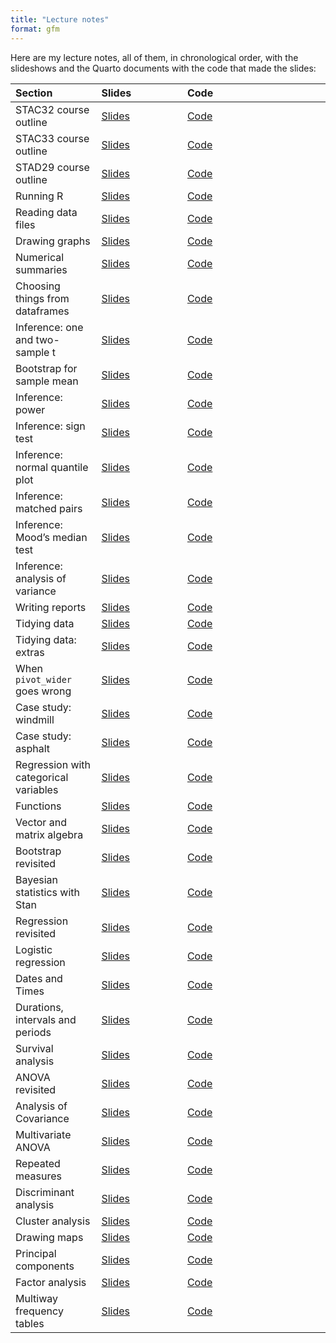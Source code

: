 ```yaml
---
title: "Lecture notes"
format: gfm
---
```


Here are my lecture notes, all of them, in chronological order, with the slideshows and the Quarto documents with the code that made the slides:

| Section | Slides | Code
|:--------|:--------|:--------------|
|STAC32 course outline | [Slides](http://ritokiguess.site/lecture-notes/outline_c32.html) | [Code](https://raw.githubusercontent.com/nxskok/lecture-notes/master/outline_c32.qmd) |
|STAC33 course outline | [Slides](http://ritokiguess.site/lecture-notes/outline_c33.html) | [Code](https://raw.githubusercontent.com/nxskok/lecture-notes/master/outline_c33.qmd) |
|STAD29 course outline | [Slides](http://ritokiguess.site/lecture-notes/outline_d29.html) | [Code](https://raw.githubusercontent.com/nxskok/lecture-notes/master/outline_d29.qmd) |
|Running R | [Slides](http://ritokiguess.site/lecture-notes/running.html) | [Code](https://raw.githubusercontent.com/nxskok/lecture-notes/master/running.qmd) |
|Reading data files | [Slides](http://ritokiguess.site/lecture-notes/readfile.html) | [Code](https://raw.githubusercontent.com/nxskok/lecture-notes/master/readfile.qmd) |
|Drawing graphs | [Slides](http://ritokiguess.site/lecture-notes/graphs.html) | [Code](https://raw.githubusercontent.com/nxskok/lecture-notes/master/graphs.qmd) |
|Numerical summaries | [Slides](http://ritokiguess.site/lecture-notes/numsum.html) | [Code](https://raw.githubusercontent.com/nxskok/lecture-notes/master/numsum.qmd) |
|Choosing things from dataframes| [Slides](http://ritokiguess.site/lecture-notes/choosing.html) | [Code](https://raw.githubusercontent.com/nxskok/lecture-notes/master/choosing.qmd) |
|Inference: one and two-sample t | [Slides](http://ritokiguess.site/lecture-notes/inference_1.html) | [Code](https://raw.githubusercontent.com/nxskok/lecture-notes/master/inference_1.qmd) |
|Bootstrap for sample mean | [Slides](http://ritokiguess.site/lecture-notes/bootstrap_R.html) | [Code](https://raw.githubusercontent.com/nxskok/lecture-notes/master/bootstrap_R.qmd) |
|Inference: power | [Slides](http://ritokiguess.site/lecture-notes/inference_2.html) | [Code](https://raw.githubusercontent.com/nxskok/lecture-notes/master/inference_2.qmd) |
|Inference: sign test | [Slides](http://ritokiguess.site/lecture-notes/inference_3.html) | [Code](https://raw.githubusercontent.com/nxskok/lecture-notes/master/inference_3.qmd) |
|Inference: normal quantile plot | [Slides](http://ritokiguess.site/lecture-notes/inference_4a.html) | [Code](https://raw.githubusercontent.com/nxskok/lecture-notes/master/inference_4a.qmd) |
|Inference: matched pairs | [Slides](http://ritsokiguess.site/lecture-notes/inference_4b.html) | [Code](https://raw.githubusercontent.com/nxskok/lecture-notes/master/inference_4b.qmd) |
|Inference: Mood's median test | [Slides](http://ritokiguess.site/lecture-notes/inference_5a.html) | [Code](https://raw.githubusercontent.com/nxskok/lecture-notes/master/inference_5a.qmd) |
|Inference: analysis of variance | [Slides](http://ritokiguess.site/lecture-notes/inference_5b.html) | [Code](https://raw.githubusercontent.com/nxskok/lecture-notes/master/inference_5b.qmd) |
|Writing reports | [Slides](http://ritokiguess.site/lecture-notes/reports.html) |[Code](https://raw.githubusercontent.com/nxskok/lecture-notes/master/reports.qmd) |
|Tidying data | [Slides](http://ritokiguess.site/lecture-notes/tidying.html) | [Code](https://raw.githubusercontent.com/nxskok/lecture-notes/master/tidying.qmd) |
|Tidying data: extras | [Slides](http://ritokiguess.site/lecture-notes/tidy_extra.html) | [Code](https://raw.githubusercontent.com/nxskok/lecture-notes/master/tidy_extra.qmd) |
|When `pivot_wider` goes wrong | [Slides](http://ritsokiguess.site/lecture-notes/wider_wrong.html) | [Code](https://raw.githubusercontent.com/nxskok/lecture-notes/master/wider_wrong.qmd) |
|Case study: windmill | [Slides](http://ritokiguess.site/lecture-notes/windmill.html) | [Code](https://raw.githubusercontent.com/nxskok/lecture-notes/master/windmill.qmd) |
|Case study: asphalt | [Slides](http://ritokiguess.site/lecture-notes/asphalt.html) | [Code](https://raw.githubusercontent.com/nxskok/lecture-notes/master/asphalt.qmd) |
|Regression with categorical variables | [Slides](http://ritsokiguess.site/lecture-notes/with_categ.html) | [Code](https://raw.githubusercontent.com/nxskok/lecture-notes/master/with_categ.qmd) |
|Functions | [Slides](http://ritsokiguess.site/lecture-notes/functions.html) | [Code](https://raw.githubusercontent.com/nxskok/lecture-notes/master/functions.qmd) |
|Vector and matrix algebra | [Slides](http://ritsokiguess.site/lecture-notes/vector_matrix.html) | [Code](https://raw.githubusercontent.com/nxskok/lecture-notes/master/vector_matrix.qmd) |
|Bootstrap revisited | [Slides](http://ritokiguess.site/lecture-notes/bootstrap.html) | [Code](https://raw.githubusercontent.com/nxskok/lecture-notes/master/bootstrap.qmd) |
|Bayesian statistics with Stan | [Slides](http://ritokiguess.site/lecture-notes/rstan.html) | [Code](https://raw.githubusercontent.com/nxskok/lecture-notes/master/rstan.qmd) |
|Regression revisited | [Slides](http://ritokiguess.site/lecture-notes/regression.html) | [Code](https://raw.githubusercontent.com/nxskok/lecture-notes/master/regression.qmd) |
|Logistic regression | [Slides](http://ritsokiguess.site/lecture-notes/logistic.html) | [Code](https://raw.githubusercontent.com/nxskok/lecture-notes/master/logistic.qmd) |
|Dates and Times | [Slides](http://ritokiguess.site/lecture-notes/dates_and_times.html) | [Code](https://raw.githubusercontent.com/nxskok/lecture-notes/master/dates_and_times.qmd) |
|Durations, intervals and periods | [Slides](http://ritokiguess.site/lecture-notes/dip.html) | [Code](https://raw.githubusercontent.com/nxskok/lecture-notes/master/dip.qmd) |
|Survival analysis| [Slides](http://ritokiguess.site/lecture-notes/survival.html) |[Code](https://raw.githubusercontent.com/nxskok/lecture-notes/master/survival.qmd) |
|ANOVA revisited | [Slides](http://ritokiguess.site/lecture-notes/anova.html) | [Code](https://raw.githubusercontent.com/nxskok/lecture-notes/master/anova.qmd) |
|Analysis of Covariance | [Slides](http://ritokiguess.site/lecture-notes/ancova.html) | [Code](https://raw.githubusercontent.com/nxskok/lecture-notes/master/ancova.qmd) |
|Multivariate ANOVA | [Slides](http://ritokiguess.site/lecture-notes/manova.html) | [Code](https://raw.githubusercontent.com/nxskok/lecture-notes/master/manova.qmd) |
|Repeated measures | [Slides](http://ritsokiguess.site/lecture-notes/profile.html) | [Code](https://raw.githubusercontent.com/nxskok/lecture-notes/master/profile.qmd) |
|Discriminant analysis | [Slides](http://ritokiguess.site/lecture-notes/discrim.html) | [Code](https://raw.githubusercontent.com/nxskok/lecture-notes/master/discrim.qmd) |
|Cluster analysis | [Slides](http://ritokiguess.site/lecture-notes/cluster.html) | [Code](https://raw.githubusercontent.com/nxskok/lecture-notes/master/cluster.qmd) |
|Drawing maps | [Slides](http://ritokiguess.site/lecture-notes/mapping.html) | [Code](https://raw.githubusercontent.com/nxskok/lecture-notes/master/mapping.qmd) |
|Principal components | [Slides](http://ritokiguess.site/lecture-notes/princomp.html) | [Code](https://raw.githubusercontent.com/nxskok/lecture-notes/master/princomp.qmd) |
|Factor analysis| [Slides](http://ritokiguess.site/lecture-notes/factor.html) | [Code](https://raw.githubusercontent.com/nxskok/lecture-notes/master/factor.qmd) |
|Multiway frequency tables| [Slides](http://ritokiguess.site/lecture-notes/multiway.html) | [Code](https://raw.githubusercontent.com/nxskok/lecture-notes/master/multiway.qmd) |







